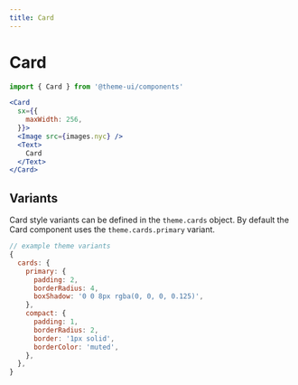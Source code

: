 ```yaml
---
title: Card
---
```


# Card

```js
import { Card } from '@theme-ui/components'
```

```jsx live=true
<Card
  sx={{
    maxWidth: 256,
  }}>
  <Image src={images.nyc} />
  <Text>
    Card
  </Text>
</Card>
```

## Variants

Card style variants can be defined in the `theme.cards` object.
By default the Card component uses the `theme.cards.primary` variant.

```js
// example theme variants
{
  cards: {
    primary: {
      padding: 2,
      borderRadius: 4,
      boxShadow: '0 0 8px rgba(0, 0, 0, 0.125)',
    },
    compact: {
      padding: 1,
      borderRadius: 2,
      border: '1px solid',
      borderColor: 'muted',
    },
  },
}
```

<!--
'@comp/ui'
-->
